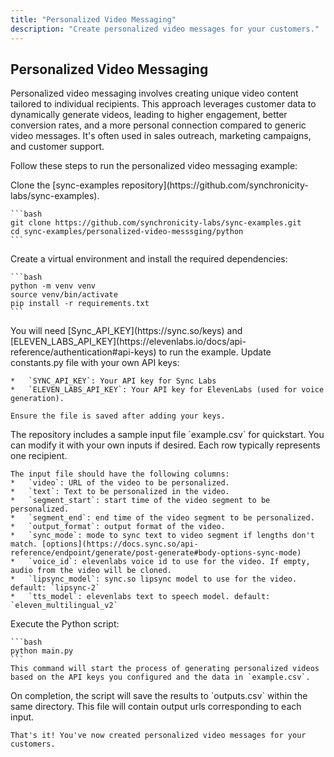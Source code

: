 ```yaml
---
title: "Personalized Video Messaging"
description: "Create personalized video messages for your customers."
---
```


## Personalized Video Messaging

Personalized video messaging involves creating unique video content tailored to individual recipients. This approach leverages customer data to dynamically generate videos, leading to higher engagement, better conversion rates, and a more personal connection compared to generic video messages. It's often used in sales outreach, marketing campaigns, and customer support.

Follow these steps to run the personalized video messaging example:

<Steps>
  <Step title="Clone Github Repository">
    Clone the [sync-examples repository](https://github.com/synchronicity-labs/sync-examples).

    ```bash
    git clone https://github.com/synchronicity-labs/sync-examples.git
    cd sync-examples/personalized-video-messsging/python
    ```
  </Step>
  <Step title="Set Up Environment">
    Create a virtual environment and install the required dependencies:

    ```bash
    python -m venv venv
    source venv/bin/activate
    pip install -r requirements.txt
    ```
  </Step>
  <Step title="Configure API Keys">
    You will need [Sync_API_KEY](https://sync.so/keys) and [ELEVEN_LABS_API_KEY](https://elevenlabs.io/docs/api-reference/authentication#api-keys) to run the example. Update constants.py file with your own API keys:

    *   `SYNC_API_KEY`: Your API key for Sync Labs
    *   `ELEVEN_LABS_API_KEY`: Your API key for ElevenLabs (used for voice generation).

    Ensure the file is saved after adding your keys.
  </Step>
  <Step title="Prepare Input Data (Optional)">
    The repository includes a sample input file `example.csv` for quickstart. 
    You can modify it with your own inputs if desired. Each row typically represents one recipient.

    The input file should have the following columns:
    *   `video`: URL of the video to be personalized.
    *   `text`: Text to be personalized in the video.
    *   `segment_start`: start time of the video segment to be personalized.
    *   `segment_end`: end time of the video segment to be personalized.
    *   `output_format`: output format of the video.
    *   `sync_mode`: mode to sync text to video segment if lengths don't match. [options](https://docs.sync.so/api-reference/endpoint/generate/post-generate#body-options-sync-mode)
    *   `voice_id`: elevenlabs voice id to use for the video. If empty, audio from the video will be cloned.
    *   `lipsync_model`: sync.so lipsync model to use for the video. default: `lipsync-2`
    *   `tts_model`: elevenlabs text to speech model. default: `eleven_multilingual_v2`
  </Step>
  <Step title="Generate Videos">
    Execute the Python script:

    ```bash
    python main.py
    ```
    This command will start the process of generating personalized videos based on the API keys you configured and the data in `example.csv`.
  </Step>
  <Step title="Check Results">
    On completion, the script will save the results to `outputs.csv` within the same directory. This file will contain output urls corresponding to each input.

    That's it! You've now created personalized video messages for your customers.
  </Step>
</Steps>
